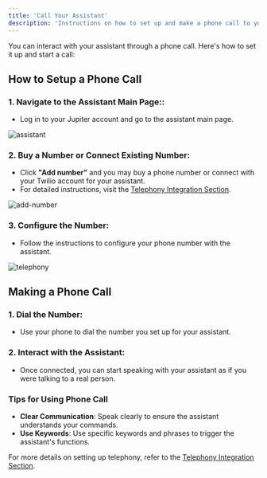 ```yaml
---
title: 'Call Your Assistant'
description: 'Instructions on how to set up and make a phone call to your assistant'
---
```


You can interact with your assistant through a phone call. Here's how to set it up and start a call:

## How to Setup a Phone Call

### 1. **Navigate to the Assistant Main Page**::
   - Log in to your Jupiter account and go to the assistant main page.

   ![assistant](/images/02-03-03-01-assistant.png)

### 2. **Buy a Number or Connect Existing Number**:
   - Click **"Add number"** and you may buy a phone number or connect with your Twilio account for your assistant. 
   - For detailed instructions, visit the [Telephony Integration Section](/telephony/introduction).

   ![add-number](/images/02-03-03-02-add-number.png)

### 3. **Configure the Number**:
   - Follow the instructions to configure your phone number with the assistant.

   ![telephony](/images/02-03-03-03-telephony.png)

## Making a Phone Call

### 1. **Dial the Number**:
   - Use your phone to dial the number you set up for your assistant.

### 2. **Interact with the Assistant**:
   - Once connected, you can start speaking with your assistant as if you were talking to a real person.

### Tips for Using Phone Call

- **Clear Communication**: Speak clearly to ensure the assistant understands your commands.
- **Use Keywords**: Use specific keywords and phrases to trigger the assistant's functions.

For more details on setting up telephony, refer to the [Telephony Integration Section](/telephony/introduction).
